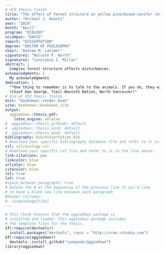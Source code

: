 ```yaml
---
# UCD thesis fields
title: "The effect of forest structure on yellow pine/mixed-conifer resilience to wildfire and bark beetle disturbance in the Sierra Nevada, California"
author: "Michael J. Koontz"
year: "2019"
month: "April"
program: "ECOLOGY"
uccampus: "DAVIS"
report: "DISSERTATION"
degree: "DOCTOR OF PHILOSOPHY"
chair: "Andrew M. Latimer"
signature1: "Malcolm P. North"
signature2: "Constance I. Millar"
abstract: |
  Complex forest structure affects disturbances.
acknowledgments: |
  My acknowledgments
dedication: |
  "*One thing to remember is to talk to the animals. If you do, they will talk back to you. But if you don’t talk to them, they won’t talk back to you, then you won’t understand. And when you don’t understand, you will fear, and when you fear, you will destroy the animals, and if you destroy the animals, you will destroy yourself*"    
  (Chief Dan George, Tseil-Waututh Nation, North Vancouver)"
# End of UCD thesis fields
knit: "bookdown::render_book"
site: bookdown::bookdown_site
output: 
  aggiedown::thesis_pdf: 
    latex_engine: xelatex
#  aggiedown::thesis_gitbook: default
#  aggiedown::thesis_word: default
#  aggiedown::thesis_epub: default
bibliography: bib/dissertation.bib
# Download your specific bibliography database file and refer to it in the line above.
csl: csl/ecology.csl
# Download your specific csl file and refer to it in the line above.
link-citations: yes
linkcolor: blue
urlcolor: blue
citecolor: blue
lot: true
lof: true
#space_between_paragraphs: true
# Delete the # at the beginning of the previous line if you'd like
# to have a blank new line between each paragraph
#header-includes:
#- \usepackage{tikz}
---
```


<!--
Above is the YAML (YAML Ain't Markup Language) header that includes a lot of metadata used to produce the document.  Be careful with spacing in this header!

If you'd like to include a comment that won't be produced in your resulting file enclose it in a block like this.
-->

<!--
If you receive a duplicate label error after knitting, make sure to delete the index.Rmd file and then knit again.
-->

```r
# This chunk ensures that the aggiedown package is
# installed and loaded. This aggiedown package includes
# the template files for the thesis.
if(!require(devtools))
  install.packages("devtools", repos = "http://cran.rstudio.com")
if(!require(aggiedown))
  devtools::install_github("ryanpeek/aggiedown")
library(aggiedown)
```

